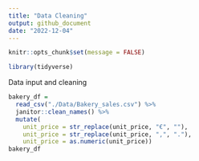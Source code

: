```yaml
---
title: "Data Cleaning"
output: github_document
date: "2022-12-04"
---
```


```r
knitr::opts_chunk$set(message = FALSE)

library(tidyverse)
```

Data input and cleaning 
```r
bakery_df =
  read_csv("./Data/Bakery_sales.csv") %>% 
  janitor::clean_names() %>% 
  mutate(
    unit_price = str_replace(unit_price, "€", ""),
    unit_price = str_replace(unit_price, ",", "."),
    unit_price = as.numeric(unit_price))
bakery_df
```

